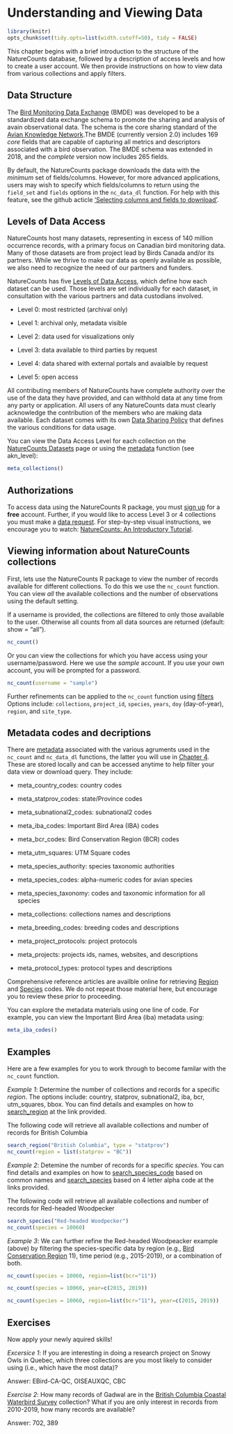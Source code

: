 # Understanding and Viewing Data {#Data3}

```r
library(knitr)
opts_chunk$set(tidy.opts=list(width.cutoff=50), tidy = FALSE)
```

This chapter begins with a brief introduction to the structure of the NatureCounts database, followed by a description of access levels and how to create a user account. We then provide instructions on how to view data from various collections and apply filters. 

## Data Structure {#Data3.1}

The [Bird Monitoring Data Exchange](https://www.birdscanada.org/birdmon/default/nc_bmde.jsp) (BMDE) was developed to be a standardized data exchange schema to promote the sharing and analysis of avain observational data. The schema is the core sharing standard of the [Avian Knowledge Network](www.avianknowledge.net).The BMDE (currently version 2.0) includes 169 *core* fields that are capable of capturing all metrics and descriptors associated with a bird observation. The BMDE schema was extended in 2018, and the *complete* version now includes 265 fields.

By default, the NatureCounts package downloads the data with the *minimum* set of fields/columns. However, for more advanced applications, users may wish to specify which fields/columns to return using the `field_set` and `fields` options in the `nc_data_dl` function. For help with this feature, see the github acticle ['Selecting columns and fields to download'](https://birdstudiescanada.github.io/naturecounts/articles/selecting-fields.html).   

## Levels of Data Access {#Data3.2}

NatureCounts host many datasets, representing in excess of 140 million occurrence records, with a primary focus on Canadian bird monitoring data. Many of those datasets are from project lead by Birds Canada and/or its partners. While we thrive to make our data as openly available as possible, we also need to recognize the need of our partners and funders.

NatureCounts has five [Levels of Data Access](https://www.birdscanada.org/birdmon/default/nc_access_levels.jsp), which define how each dataset can be used. Those levels are set individually for each dataset, in consultation with the various partners and data custodians involved.

  - Level 0: most restricted (archival only)
  
  - Level 1: archival only, metadata visible
  
  - Level 2: data used for visualizations only
  
  - Level 3: data available to third parties by request
  
  - Level 4: data shared with external portals and avaialble by request
  
  - Level 5: open access

All contributing members of NatureCounts have complete authority over the use of the data they have provided, and can withhold data at any time from any party or application. All users of any NatureCounts data must clearly acknowledge the contribution of the members who are making data available. Each dataset comes with its own [Data Sharing Policy](https://www.birdscanada.org/birdmon/default/nc_data_sharing.jsp) that defines the various conditions for data usage.

You can view the Data Access Level for each collection on the [NatureCounts Datasets](https://www.birdscanada.org/birdmon/default/datasets.jsp) page or using the [metadata](#Data3.5) function (see akn_level):

```r
meta_collections() 
``` 

## Authorizations {#Data3.3}

To access data using the NatureCounts R package, you must [sign up](https://www.birdscanada.org/birdmon/default/register.jsp) for a **free** account. Further, if you would like to access Level 3 or 4 collections you must make a [data request](https://www.birdscanada.org/birdmon/default/searchquery.jsp). For step-by-step visual instructions, we encourage you to watch: [NatureCounts: An Introductory Tutorial](link to be provided).

## Viewing information about NatureCounts collections {#Data3.4}

First, lets use the NatureCounts R package to view the number of records available for different collections. To do this we use the `nc_count` function. You can view *all* the available collections and the number of observations using the default setting. 

If a username is provided, the collections are filtered to only those available to the user. Otherwise all counts from all data sources are returned (default: show = "all").

```r
nc_count() 
```

Or you can view the collections for which you have access using your username/password. Here we use the *sample* account. If you use your own account, you will be prompted for a password. 

```r
nc_count(username = "sample")
```

Further refinements can be applied to the `nc_count` function using [filters](#Download4)  Options include: `collections`, `project_id`, `species`, `years`, `doy` (day-of-year), `region`, and `site_type`. 

## Metadata codes and decriptions {#Data3.5}

There are [metadata](https://birdstudiescanada.github.io/naturecounts/reference/meta.html) associated with the various agruments used in the `nc_count` and `nc_data_dl` functions, the latter you will use in [Chapter 4](#Download4). These are stored locally and can be accessed anytime to help filter your data view or download query. They include: 

  - meta_country_codes: country codes
  
  - meta_statprov_codes: state/Province codes
  
  - meta_subnational2_codes: subnational2 codes
  
  - meta_iba_codes: Important Bird Area (IBA) codes
  
  - meta_bcr_codes: Bird Conservation Region (BCR) codes
  
  - meta_utm_squares: UTM Square codes
  
  - meta_species_authority: species taxonomic authorities
  
  - meta_species_codes: alpha-numeric codes for avian species
  
  - meta_species_taxonomy: codes and taxonomic information for all species
  
  - meta_collections: collections names and descriptions
  
  - meta_breeding_codes: breeding codes and descriptions
  
  - meta_project_protocols: project protocols
  
  - meta_projects: projects ids, names, websites, and descriptions
  
  - meta_protocol_types: protocol types and descriptions

Comprehensive reference articles are availble online for retrieving [Region](https://birdstudiescanada.github.io/naturecounts/articles/region-codes.html) and [Species](https://birdstudiescanada.github.io/naturecounts/articles/species-codes.html) codes. We do not repeat those material here, but encourage you to review these prior to proceeding. 

You can explore the metadata materials using one line of code. For example, you can view the Important Bird Area (iba) metadata using:

```r
meta_iba_codes()
```

## Examples {#Data3.6}

Here are a few examples for you to work through to become familar with the `nc_count` function.  

*Example 1*: Determine the number of collections and records for a specific *region*. The options include: country, statprov, subnational2, iba, bcr, utm_squares, bbox. You can find details and examples on how to [search_region](https://birdstudiescanada.github.io/naturecounts/articles/region-codes.html) at the link provided.

The following code will retrieve all available collections and number of records for British Columbia
```r
search_region("British Columbia", type = "statprov")
nc_count(region = list(statprov = "BC"))
```

*Example 2*: Detemine the number of records for a specific *species*. You can find details and examples on how to [search_species_code](https://birdstudiescanada.github.io/naturecounts/reference/search_species_code.html) based on common names and [search_species](https://birdstudiescanada.github.io/naturecounts/reference/search_species.html) based on 4 letter alpha code at the links provided.  

The following code will retrieve all available collections and number of records for Red-headed Woodpecker  
```r
search_species("Red-headed Woodpecker")
nc_count(species = 10060)
```

*Example 3*: We can further refine the Red-headed Woodpeacker example (above) by filtering the species-specific data by region (e.g., [Bird Conservation Region](http://nabci-us.org/assets/images/bcr_map2.jpg) 11), time period (e.g., 2015-2019), or a combination of both.

```r
nc_count(species = 10060, region=list(bcr="11"))

nc_count(species = 10060, year=c(2015, 2019))

nc_count(species = 10060, region=list(bcr="11"), year=c(2015, 2019))
```

## Exercises {#Data3.7}

Now apply your newly aquired skills!

*Excersice 1*: If you are interesting in doing a research project on Snowy Owls in Quebec, which three collections are you most likely to consider using (i.e., which have the most data)?

Answer: EBird-CA-QC, OISEAUXQC, CBC 

*Exercise 2*: How many records of Gadwal are in the [British Columbia Coastal Waterbird Survey](https://www.birdscanada.org/birdmon/atowls/datasets.jsp?code=BCCWS) collection? What if you are only interest in records from 2010-2019, how many records are available? 

Answer: 702, 389



